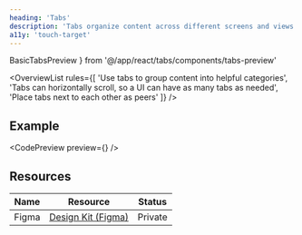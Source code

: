 ```yaml
---
heading: 'Tabs'
description: 'Tabs organize content across different screens and views'
a11y: 'touch-target'
---
```


  BasicTabsPreview
} from '@/app/react/tabs/components/tabs-preview'

<OverviewList rules={[
  'Use tabs to group content into helpful categories',
  'Tabs can horizontally scroll, so a UI can have as many tabs as needed',
  'Place tabs next to each other as peers'
]} />

## Example

<CodePreview preview={<BasicTabsPreview />} />

## Resources

| Name     | Resource | Status                                               |
| -------- | -------- | ---------------------------------------------------- |
| Figma    | [Design Kit (Figma)](https://www.figma.com/design/ducwqOCxoxcWc3ReV3FYd8/Digital-University-Component-Library?m=auto&node-id=0-1)      |                         Private                      |